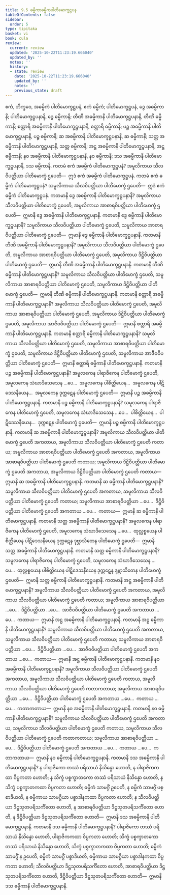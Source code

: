 ```yaml
---
title: 9.5 ဓမ္မိကာဓမ္မိကပါတိမောက္ခဋ္ဌပန
tableOfContents: false
sidebar:
  order: 5
type: tipitaka
basket: vi
book: cula
review:
  current: review
  updated: '2025-10-22T11:23:19.666040'
  updated_by: ''
  notes: ''
  history:
  - state: review
    date: '2025-10-22T11:23:19.666040'
    updated_by: ''
    notes: ''
    previous_state: draft
---
```



<ReviewStatus review={frontmatter.review} showDetails={true} />

<HypothesisAnnotation frontmatter={frontmatter} />

<DynamicBreadcrumb />

<Division number="387" book="cula" e="ch" v="4" p="425">

<Paragraph number="1883" book="cula">
ဧကံ, ဘိက္ခဝေ, အဓမ္မိကံ ပါတိမောက္ခဋ္ဌပနံ, ဧကံ ဓမ္မိကံ; ပါတိမောက္ခဋ္ဌပနံ, ဒွေ အဓမ္မိကာနိ; ပါတိမောက္ခဋ္ဌပနာနိ, ဒွေ ဓမ္မိကာနိ; တီဏိ အဓမ္မိကာနိ ပါတိမောက္ခဋ္ဌပနာနိ, တီဏိ ဓမ္မိကာနိ; စတ္တာရိ အဓမ္မိကာနိ ပါတိမောက္ခဋ္ဌပနာနိ, စတ္တာရိ ဓမ္မိကာနိ; ပဉ္စ အဓမ္မိကာနိ ပါတိမောက္ခဋ္ဌပနာနိ, ပဉ္စ ဓမ္မိကာနိ; ဆ အဓမ္မိကာနိ ပါတိမောက္ခဋ္ဌပနာနိ, ဆ ဓမ္မိကာနိ; သတ္တ အဓမ္မိကာနိ ပါတိမောက္ခဋ္ဌပနာနိ, သတ္တ ဓမ္မိကာနိ; အဋ္ဌ အဓမ္မိကာနိ ပါတိမောက္ခဋ္ဌပနာနိ, အဋ္ဌ ဓမ္မိကာနိ; နဝ အဓမ္မိကာနိ ပါတိမောက္ခဋ္ဌပနာနိ, နဝ ဓမ္မိကာနိ; ဒသ အဓမ္မိကာနိ ပါတိမောက္ခဋ္ဌပနာနိ, ဒသ ဓမ္မိကာနိ.
</Paragraph>

<Paragraph number="1884" book="cula">
ကတမံ ဧကံ အဓမ္မိကံ ပါတိမောက္ခဋ္ဌပနံ? အမူလိကာယ သီလဝိပတ္တိယာ ပါတိမောက္ခံ ဌပေတိ—  ဣဒံ ဧကံ အဓမ္မိကံ ပါတိမောက္ခဋ္ဌပနံ. ကတမံ ဧကံ ဓမ္မိကံ ပါတိမောက္ခဋ္ဌပနံ? သမူလိကာယ သီလဝိပတ္တိယာ ပါတိမောက္ခံ ဌပေတိ—  ဣဒံ ဧကံ ဓမ္မိကံ ပါတိမောက္ခဋ္ဌပနံ.
</Paragraph>

<Paragraph number="1885" book="cula">
ကတမာနိ ဒွေ အဓမ္မိကာနိ ပါတိမောက္ခဋ္ဌပနာနိ? အမူလိကာယ သီလဝိပတ္တိယာ ပါတိမောက္ခံ ဌပေတိ, အမူလိကာယ အာစာရဝိပတ္တိယာ ပါတိမောက္ခံ ဌပေတိ—  ဣမာနိ ဒွေ အဓမ္မိကာနိ ပါတိမောက္ခဋ္ဌပနာနိ. ကတမာနိ ဒွေ ဓမ္မိကာနိ ပါတိမောက္ခဋ္ဌပနာနိ? သမူလိကာယ သီလဝိပတ္တိယာ ပါတိမောက္ခံ ဌပေတိ, သမူလိကာယ အာစာရဝိပတ္တိယာ ပါတိမောက္ခံ ဌပေတိ—  ဣမာနိ ဒွေ ဓမ္မိကာနိ ပါတိမောက္ခဋ္ဌပနာနိ.
</Paragraph>

<Paragraph number="1886" book="cula">
ကတမာနိ တီဏိ အဓမ္မိကာနိ ပါတိမောက္ခဋ္ဌပနာနိ? အမူလိကာယ သီလဝိပတ္တိယာ ပါတိမောက္ခံ ဌပေတိ, အမူလိကာယ အာစာရဝိပတ္တိယာ ပါတိမောက္ခံ ဌပေတိ, အမူလိကာယ ဒိဋ္ဌိဝိပတ္တိယာ ပါတိမောက္ခံ ဌပေတိ—  ဣမာနိ တီဏိ အဓမ္မိကာနိ ပါတိမောက္ခဋ္ဌပနာနိ. ကတမာနိ တီဏိ ဓမ္မိကာနိ ပါတိမောက္ခဋ္ဌပနာနိ? သမူလိကာယ သီလဝိပတ္တိယာ ပါတိမောက္ခံ ဌပေတိ, သမူလိကာယ အာစာရဝိပတ္တိယာ ပါတိမောက္ခံ ဌပေတိ, သမူလိကာယ ဒိဋ္ဌိဝိပတ္တိယာ ပါတိမောက္ခံ ဌပေတိ—  ဣမာနိ တီဏိ ဓမ္မိကာနိ ပါတိမောက္ခဋ္ဌပနာနိ.
</Paragraph>

<Paragraph number="1887" book="cula">
ကတမာနိ စတ္တာရိ အဓမ္မိကာနိ ပါတိမောက္ခဋ္ဌပနာနိ? အမူလိကာယ သီလဝိပတ္တိယာ ပါတိမောက္ခံ ဌပေတိ, အမူလိကာယ အာစာရဝိပတ္တိယာ ပါတိမောက္ခံ ဌပေတိ, အမူလိကာယ ဒိဋ္ဌိဝိပတ္တိယာ ပါတိမောက္ခံ ဌပေတိ, အမူလိကာယ အာဇီဝဝိပတ္တိယာ ပါတိမောက္ခံ ဌပေတိ—  ဣမာနိ စတ္တာရိ အဓမ္မိကာနိ ပါတိမောက္ခဋ္ဌပနာနိ. ကတမာနိ စတ္တာရိ ဓမ္မိကာနိ ပါတိမောက္ခဋ္ဌပနာနိ? သမူလိကာယ သီလဝိပတ္တိယာ ပါတိမောက္ခံ ဌပေတိ, သမူလိကာယ အာစာရဝိပတ္တိယာ ပါတိမောက္ခံ ဌပေတိ, သမူလိကာယ ဒိဋ္ဌိဝိပတ္တိယာ ပါတိမောက္ခံ ဌပေတိ, သမူလိကာယ အာဇီဝဝိပတ္တိယာ ပါတိမောက္ခံ ဌပေတိ—  ဣမာနိ စတ္တာရိ ဓမ္မိကာနိ ပါတိမောက္ခဋ္ဌပနာနိ.
</Paragraph>

<Paragraph number="1888" book="cula">
ကတမာနိ ပဉ္စ အဓမ္မိကာနိ ပါတိမောက္ခဋ္ဌပနာနိ? အမူလကေန ပါရာဇိကေန ပါတိမောက္ခံ ဌပေတိ, အမူလကေန သံဃာဒိသေသေန …ပေ…  အမူလကေန ပါစိတ္တိယေန…  အမူလကေန ပါဋိဒေသနီယေန…  အမူလကေန ဒုက္ကဋေန ပါတိမောက္ခံ ဌပေတိ—  ဣမာနိ ပဉ္စ အဓမ္မိကာနိ ပါတိမောက္ခဋ္ဌပနာနိ. ကတမာနိ ပဉ္စ ဓမ္မိကာနိ ပါတိမောက္ခဋ္ဌပနာနိ? သမူလကေန ပါရာဇိကေန ပါတိမောက္ခံ ဌပေတိ, သမူလကေန သံဃာဒိသေသေန …ပေ…  ပါစိတ္တိယေန…  ပါဋိဒေသနီယေန…  ဒုက္ကဋေန ပါတိမောက္ခံ ဌပေတိ—  ဣမာနိ ပဉ္စ ဓမ္မိကာနိ ပါတိမောက္ခဋ္ဌပနာနိ.
</Paragraph>

<Paragraph number="1889" book="cula">
ကတမာနိ ဆ အဓမ္မိကာနိ ပါတိမောက္ခဋ္ဌပနာနိ? အမူလိကာယ သီလဝိပတ္တိယာ ပါတိမောက္ခံ ဌပေတိ အကတာယ, အမူလိကာယ သီလဝိပတ္တိယာ ပါတိမောက္ခံ ဌပေတိ ကတာယ; အမူလိကာယ အာစာရဝိပတ္တိယာ ပါတိမောက္ခံ ဌပေတိ အကတာယ, အမူလိကာယ အာစာရဝိပတ္တိယာ ပါတိမောက္ခံ ဌပေတိ ကတာယ; အမူလိကာယ ဒိဋ္ဌိဝိပတ္တိယာ ပါတိမောက္ခံ ဌပေတိ အကတာယ, အမူလိကာယ ဒိဋ္ဌိဝိပတ္တိယာ ပါတိမောက္ခံ ဌပေတိ ကတာယ—  ဣမာနိ ဆ အဓမ္မိကာနိ ပါတိမောက္ခဋ္ဌပနာနိ. ကတမာနိ ဆ ဓမ္မိကာနိ ပါတိမောက္ခဋ္ဌပနာနိ? သမူလိကာယ သီလဝိပတ္တိယာ ပါတိမောက္ခံ ဌပေတိ အကတာယ, သမူလိကာယ သီလဝိပတ္တိယာ ပါတိမောက္ခံ ဌပေတိ ကတာယ; သမူလိကာယ အာစာရဝိပတ္တိယာ …ပေ…  ဒိဋ္ဌိဝိပတ္တိယာ ပါတိမောက္ခံ ဌပေတိ အကတာယ …ပေ…  ကတာယ—  ဣမာနိ ဆ ဓမ္မိကာနိ ပါတိမောက္ခဋ္ဌပနာနိ.
</Paragraph>

<Paragraph number="1890" book="cula">
ကတမာနိ သတ္တ အဓမ္မိကာနိ ပါတိမောက္ခဋ္ဌပနာနိ? အမူလကေန ပါရာဇိကေန ပါတိမောက္ခံ ဌပေတိ, အမူလကေန သံဃာဒိသေသေန …ပေ…  ထုလ္လစ္စယေန ပါစိတ္တိယေန ပါဋိဒေသနီယေန ဒုက္ကဋေန ဒုဗ္ဘာသိတေန ပါတိမောက္ခံ ဌပေတိ—  ဣမာနိ သတ္တ အဓမ္မိကာနိ ပါတိမောက္ခဋ္ဌပနာနိ. ကတမာနိ သတ္တ ဓမ္မိကာနိ ပါတိမောက္ခဋ္ဌပနာနိ? သမူလကေန ပါရာဇိကေန ပါတိမောက္ခံ ဌပေတိ, သမူလကေန သံဃာဒိသေသေန …ပေ…  ထုလ္လစ္စယေန ပါစိတ္တိယေန ပါဋိဒေသနီယေန ဒုက္ကဋေန ဒုဗ္ဘာသိတေန ပါတိမောက္ခံ ဌပေတိ—  ဣမာနိ သတ္တ ဓမ္မိကာနိ ပါတိမောက္ခဋ္ဌပနာနိ.
</Paragraph>

<Paragraph number="1891" book="cula">
ကတမာနိ အဋ္ဌ အဓမ္မိကာနိ ပါတိမောက္ခဋ္ဌပနာနိ? အမူလိကာယ သီလဝိပတ္တိယာ ပါတိမောက္ခံ ဌပေတိ အကတာယ, အမူလိကာယ သီလဝိပတ္တိယာ ပါတိမောက္ခံ ဌပေတိ ကတာယ; အမူလိကာယ အာစာရဝိပတ္တိယာ …ပေ…  ဒိဋ္ဌိဝိပတ္တိယာ …ပေ…  အာဇီဝဝိပတ္တိယာ ပါတိမောက္ခံ ဌပေတိ အကတာယ …ပေ…  ကတာယ—  ဣမာနိ အဋ္ဌ အဓမ္မိကာနိ ပါတိမောက္ခဋ္ဌပနာနိ. ကတမာနိ အဋ္ဌ ဓမ္မိကာနိ ပါတိမောက္ခဋ္ဌပနာနိ? သမူလိကာယ သီလဝိပတ္တိယာ ပါတိမောက္ခံ ဌပေတိ အကတာယ, သမူလိကာယ သီလဝိပတ္တိယာ ပါတိမောက္ခံ ဌပေတိ ကတာယ; သမူလိကာယ အာစာရဝိပတ္တိယာ …ပေ…  ဒိဋ္ဌိဝိပတ္တိယာ …ပေ…  အာဇီဝဝိပတ္တိယာ ပါတိမောက္ခံ ဌပေတိ အကတာယ …ပေ…  ကတာယ—  ဣမာနိ အဋ္ဌ ဓမ္မိကာနိ ပါတိမောက္ခဋ္ဌပနာနိ.
</Paragraph>

<Paragraph number="1892" book="cula">
ကတမာနိ နဝ အဓမ္မိကာနိ ပါတိမောက္ခဋ္ဌပနာနိ? အမူလိကာယ သီလဝိပတ္တိယာ ပါတိမောက္ခံ ဌပေတိ အကတာယ, အမူလိကာယ သီလဝိပတ္တိယာ ပါတိမောက္ခံ ဌပေတိ ကတာယ, အမူလိကာယ သီလဝိပတ္တိယာ ပါတိမောက္ခံ ဌပေတိ ကတာကတာယ; အမူလိကာယ အာစာရဝိပတ္တိယာ …ပေ…  ဒိဋ္ဌိဝိပတ္တိယာ ပါတိမောက္ခံ ဌပေတိ အကတာယ …ပေ…  ကတာယ …ပေ…  ကတာကတာယ—  ဣမာနိ နဝ အဓမ္မိကာနိ ပါတိမောက္ခဋ္ဌပနာနိ. ကတမာနိ နဝ ဓမ္မိကာနိ ပါတိမောက္ခဋ္ဌပနာနိ? သမူလိကာယ သီလဝိပတ္တိယာ ပါတိမောက္ခံ ဌပေတိ အကတာယ, သမူလိကာယ သီလဝိပတ္တိယာ ပါတိမောက္ခံ ဌပေတိ ကတာယ, သမူလိကာယ သီလဝိပတ္တိယာ ပါတိမောက္ခံ ဌပေတိ ကတာကတာယ; သမူလိကာယ အာစာရဝိပတ္တိယာ …ပေ…  ဒိဋ္ဌိဝိပတ္တိယာ ပါတိမောက္ခံ ဌပေတိ အကတာယ …ပေ…  ကတာယ …ပေ…  ကတာကတာယ—  ဣမာနိ နဝ ဓမ္မိကာနိ ပါတိမောက္ခဋ္ဌပနာနိ.
</Paragraph>

<Paragraph number="1893" book="cula">
ကတမာနိ ဒသ အဓမ္မိကာနိ ပါတိမောက္ခဋ္ဌပနာနိ? န ပါရာဇိကော တဿံ ပရိသာယံ နိသိန္နော ဟောတိ, န ပါရာဇိကကထာ ဝိပ္ပကတာ ဟောတိ; န သိက္ခံ ပစ္စက္ခာတကော တဿံ ပရိသာယံ နိသိန္နော ဟောတိ, န သိက္ခံ ပစ္စက္ခာတကထာ ဝိပ္ပကတာ ဟောတိ; ဓမ္မိကံ သာမဂ္ဂိံ ဥပေတိ, န ဓမ္မိကံ သာမဂ္ဂိံ ပစ္စာဒိယတိ, န ဓမ္မိကာယ သာမဂ္ဂိယာ ပစ္စာဒါနကထာ ဝိပ္ပကတာ ဟောတိ; န သီလဝိပတ္တိယာ ဒိဋ္ဌသုတပရိသင်္ကိတော ဟောတိ, န အာစာရဝိပတ္တိယာ ဒိဋ္ဌသုတပရိသင်္ကိတော ဟောတိ, န ဒိဋ္ဌိဝိပတ္တိယာ ဒိဋ္ဌသုတပရိသင်္ကိတော ဟောတိ—  ဣမာနိ ဒသ အဓမ္မိကာနိ ပါတိမောက္ခဋ္ဌပနာနိ. ကတမာနိ ဒသ ဓမ္မိကာနိ ပါတိမောက္ခဋ္ဌပနာနိ? ပါရာဇိကော တဿံ ပရိသာယံ နိသိန္နော ဟောတိ, ပါရာဇိကကထာ ဝိပ္ပကတာ ဟောတိ; သိက္ခံ ပစ္စက္ခာတကော တဿံ ပရိသာယံ နိသိန္နော ဟောတိ, သိက္ခံ ပစ္စက္ခာတကထာ ဝိပ္ပကတာ ဟောတိ; ဓမ္မိကံ သာမဂ္ဂိံ န ဥပေတိ, ဓမ္မိကံ သာမဂ္ဂိံ ပစ္စာဒိယတိ, ဓမ္မိကာယ သာမဂ္ဂိယာ ပစ္စာဒါနကထာ ဝိပ္ပကတာ ဟောတိ; သီလဝိပတ္တိယာ ဒိဋ္ဌသုတပရိသင်္ကိတော ဟောတိ, အာစာရဝိပတ္တိယာ ဒိဋ္ဌသုတပရိသင်္ကိတော ဟောတိ, ဒိဋ္ဌိဝိပတ္တိယာ ဒိဋ္ဌသုတပရိသင်္ကိတော ဟောတိ—  ဣမာနိ ဒသ ဓမ္မိကာနိ ပါတိမောက္ခဋ္ဌပနာနိ.
</Paragraph>
</Division>